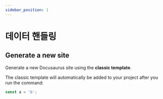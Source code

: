 ```yaml
---
sidebar_position: 1
---
```


# 데이터 핸들링

## Generate a new site

Generate a new Docusaurus site using the **classic template**.

The classic template will automatically be added to your project after you run the command:

```typescript
const a = 'b';
```


<Basic></Basic>